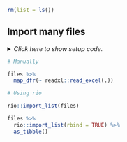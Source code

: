 ```r
rm(list = ls())
```


## Import many files

<details><summary>*Click here to show setup code.*</summary>
```r
### Import many files

```
```r
library(tidyverse)
library(nycflights13)

library(here)

library(conflicted)
conflict_prefer("filter", "dplyr")

files <- dir(path = here("data"), pattern = "[.]xlsx$", full.names = TRUE)
files
```
</details>


```r
# Manually
```
```r
files %>%
  map_dfr(~ readxl::read_excel(.))
```


```r
# Using rio
```
```r
rio::import_list(files)

files %>%
  rio::import_list(rbind = TRUE) %>%
  as_tibble()
```
